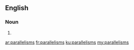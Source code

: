 ==English==

===Noun===
{{head|en}}

# {{plural of|parallelism}}

[[ar:parallelisms]]
[[fr:parallelisms]]
[[ku:parallelisms]]
[[my:parallelisms]]
